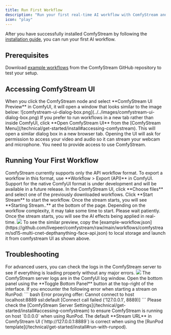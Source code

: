 ```yaml
---
title: Run First Workflow
description: "Run your first real-time AI workflow with ComfyStream and see it live in Comfystream UI."
icon: "play"
---
```


After you have successfully installed ComfyStream by following the [installation guide](/technical/get-started/install), you can run your first AI workflow.

## Prerequisites

Download [example workflows](https://github.com/livepeer/comfystream/tree/main/workflows/comfystream) from the ComfyStream GitHub repository to test your setup.

## Accessing ComfyStream UI

<AccordionGroup>
  <Accordion title="ComfyStream UI Preview Window">
    When you click the ComfyStream node and select **ComfyStream UI Preview** in ComfyUI, it will open a window that looks similar to the image below:
    <Frame>
      ![comfystream-ui-dialog-box.png](../../images/comfystream-ui-dialog-box.png)
    </Frame>
  </Accordion>

  <Accordion title="Standalone Browser Tab">
    If you prefer to run workflows in a new tab rather than inside ComfyUI, click **Open ComfyStream UI** from the [ComfyStream Menu](/technical/get-started/install#accessing-comfystream).
    This will open a similar dialog box in a new browser tab.
  </Accordion>
</AccordionGroup>

<Note>
  Opening the UI will ask for permission to access your video and audio so it
  can stream your webcam and microphone. You need to provide access to use
  ComfyStream.
</Note>

## Running Your First Workflow

<Info>
  ComfyStream currently supports only the API workflow format. To export a
  workflow in this format, use **Workflow > Export (API)** in ComfyUI. Support
  for the native ComfyUI format is under development and will be available in a
  future release.
</Info>

<Steps>
  <Step title="Select your workflow">
    In the ComfyStream UI, click **Choose files** and select one of the
    previously downloaded workflows.
  </Step>
  <Step title="Start ComfyStream">
    Click **Start Stream** to start the workflow. Once the stream starts, you
    will see **Starting Stream..** at the bottom of the page. Depending on the
    workflow complexity, it may take some time to start. Please wait patiently.
  </Step>
  <Step title="Enjoy your stream">
    Once the stream starts, you will see the AI effects being applied in
    real-time.
  </Step>
</Steps>

<Accordion title="Example Workflow Preview">
  <Frame caption="In this example preview, comfystream UI is accessed from inside comfyUI and the workflow is selected from local storage.">
    <img src="../../images/output.gif" />
  </Frame>
  <Tip>
    To see the similar preview, copy the
    [example-workflow.json](https://github.com/livepeer/comfystream/raw/main/workflows/comfystream/sd15-multi-cnet-depthanything-face-api.json)
    to local storage and launch it from comfystream UI as shown above.
  </Tip>
</Accordion>

## Troubleshooting

<Note>
  For advanced users, you can check the logs in the ComfyStream server to see if
  everything is loading properly without any major errors.
</Note>

<Accordion title="Reference Image - Server Logs">
  <Frame caption="ComfyStream Server Logs.">
    <img src="../../images/comfystream-logs-image.png" />
  </Frame>
  <Info>
    The ComfyStream server logs are in the ComfyUI log window. Open the bottom panel using the **Toggle Bottom Panel** button at the top-right of the interface.
  </Info>
</Accordion>

<Accordion title="Issue connecting to comfystream when using runpod">
   If you encounter the following error when starting a stream on RunPod:
   ``` bash
   Error proxying offer: Cannot connect to host localhost:8889 ssl:default [Connect call failed ('127.0.0.1', 8889)]
   ```
   Please check the [ComfyStream Server Settings](/technical/get-started/install#accessing-comfystream) to ensure ComfyStream is running on host `0.0.0.0` when using RunPod. The default **Stream URL** in ComfyStream UI (`http://127.0.0.1:8889`) is correct when using the [RunPod template](/technical/get-started/install#run-with-runpod).
</Accordion>
